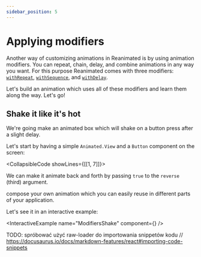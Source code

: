 ```yaml
---
sidebar_position: 5
---
```


# Applying modifiers

Another way of customizing animations in Reanimated is by using animation modifiers. You can repeat, chain, delay, and combine animations in any way you want. For this purpose Reanimated comes with three modifiers: [`withRepeat`](/docs/animations/with-repeat), [`withSequence`](/docs/animations/with-sequence), and [`withDelay`](/docs/animations/with-delay).

Let's build an animation which uses all of these modifiers and learn them along the way. Let's go!

## Shake it like it's hot

We're going make an animated box which will shake on a button press after a slight delay.

Let's start by having a simple `Animated.View` and a `Button` component on the screen:


<CollapsibleCode showLines={[[1, 7]]}>
  <FirstStep />
</CollapsibleCode>


<SecondStep />

We can make it animate back and forth by passing `true` to the `reverse` (third) argument.

compose your own animation which you can easily reuse in different parts of your application.

Let's see it in an interactive example:


<InteractiveExample name="ModifiersShake" component={<ModifiersShake />} />

TODO: spróbować użyć raw-loader do importowania snippetów kodu
// https://docusaurus.io/docs/markdown-features/react#importing-code-snippets
